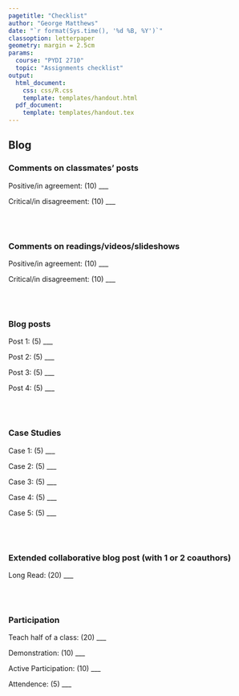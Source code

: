 ```yaml
---
pagetitle: "Checklist"
author: "George Matthews"
date: "`r format(Sys.time(), '%d %B, %Y')`"
classoption: letterpaper
geometry: margin = 2.5cm
params:
  course: "PYDI 2710"
  topic: "Assignments checklist"
output: 
  html_document:
    css: css/R.css
    template: templates/handout.html
  pdf_document:
    template: templates/handout.tex
---
```


\thispagestyle{fancy}

## Blog


### Comments on classmates' posts{.wider}

Positive/in agreement: (10) ___

Critical/in disagreement: (10) ___

<br>&nbsp;<br>

### Comments on readings/videos/slideshows{.wider}

Positive/in agreement: (10) ___

Critical/in disagreement: (10) ___

<br>&nbsp;<br>

### Blog posts{.wider}

Post 1: (5) ___

Post 2: (5) ___

Post 3: (5) ___

Post 4: (5) ___

<br>&nbsp;<br>

### Case Studies{.wider}

Case 1: (5) ___

Case 2: (5) ___

Case 3: (5) ___

Case 4: (5) ___

Case 5: (5) ___

<br>&nbsp;<br>

### Extended collaborative blog post (with 1 or 2 coauthors)

Long Read: (20) ___

<br>&nbsp;<br>

### Participation

Teach half of a class: (20) ___

Demonstration: (10) ___

Active Participation: (10) ___

Attendence: (5) ___

